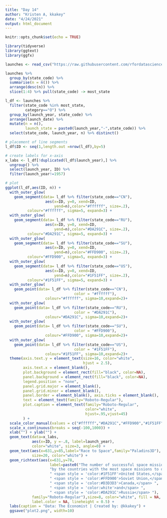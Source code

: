 ```yaml
---
title: "Day 14"
author: "Kristen A, kkakey"
date: "4/24/2021"
output: html_document
---
```


```r
knitr::opts_chunk$set(echo = TRUE)
```

```r
library(tidyverse)
library(ggtext)
library(ggfx)
```

```r
launches <- read_csv("https://raw.githubusercontent.com/rfordatascience/tidytuesday/master/data/2019/2019-01-15/launches.csv")
```

```r
launches %>%
  group_by(state_code) %>%
  summarise(n = n()) %>%
  arrange(desc(n)) %>%
  slice(1:4) %>% pull(state_code) -> most_state

l_df <- launches %>%
  filter(state_code %in% most_state,
         category=="O") %>%
  group_by(launch_year, state_code) %>%
  arrange(launch_date) %>%
  mutate(n = n(),
         launch_state = paste0(launch_year,"-",state_code)) %>%
  select(state_code, launch_year, n) %>% distinct() 

# placement of line segments
l_df$ID <- seq(1,length.out =nrow(l_df),by=5)

# create labels for x-axis
x_labs <- l_df[!duplicated(l_df$launch_year),] %>%
  ungroup() %>%
  select(launch_year, ID) %>%
  filter(launch_year!=1957)
```

```r
# plot
ggplot(l_df,aes(ID, n)) +
  with_outer_glow(
    geom_segment(data= l_df %>% filter(state_code=="CN"),
                  aes(x=ID, y=0, xend=ID, 
                      yend=n),color="#ffffff", size=.2),
          colour="#ffffff", sigma=5, expand=3) +
  with_outer_glow(
    geom_segment(data= l_df %>% filter(state_code=="RU"),
                  aes(x=ID, y=0, xend=ID, 
                      yend=n),color="#DA291C", size=.2),
          colour="#DA291C", sigma=5, expand=3) +
  with_outer_glow(
    geom_segment(data= l_df %>% filter(state_code=="SU"),
                  aes(x=ID, y=0, xend=ID, 
                      yend=n),color="#FFD900", size=.2),
          colour="#FFD900", sigma=5, expand=3) +
  with_outer_glow(
    geom_segment(data= l_df %>% filter(state_code=="US"),
                  aes(x=ID, y=0, xend=ID, 
                      yend=n),color="#1F51FF", size=.2),
          colour="#1F51FF", sigma=5, expand=3) +
  with_outer_glow(
    geom_point(data= l_df %>% filter(state_code=="CN"),
                               color = "#ffffff"),
                  colour="#ffffff", sigma=10,expand=2)+
  with_outer_glow(
    geom_point(data= l_df %>% filter(state_code=="RU"),
                               color = "#DA291C"),
                  colour="#DA291C", sigma=10,expand=2)+
  with_outer_glow(
    geom_point(data= l_df %>% filter(state_code=="SU"),
                               color = "#FFD900"),
                  colour="#FFD900", sigma=10,expand=2)+
  with_outer_glow(
    geom_point(data= l_df %>% filter(state_code=="US"),
                               color = "#1F51FF"),
                  colour="#1F51FF", sigma=10,expand=2)+
  theme(axis.text.y = element_text(size=16, color="white",
                                   hjust = 2.5),
        axis.text.x = element_blank(),
        plot.background = element_rect(fill="black", color=NA),
        panel.background = element_rect(fill="black", color=NA),
        legend.position = "none",
        panel.grid.major = element_blank(), 
        panel.grid.minor = element_blank(),
        panel.border = element_blank(), axis.ticks = element_blank(),
        text = element_text(family="Roboto-Regular"),
        plot.caption = element_text(family="Roboto-Regular",
                                    color="white",
                                    hjust=.95,vjust=45)
        ) + 
  scale_color_manual(values = c("#ffffff","#DA291C","#FFD900","#1F51FF")) +
  scale_x_continuous(breaks = seq(-100,1000)) +
  xlab("") + ylab("") +
  geom_text(data=x_labs, 
            aes(x=ID, y =-.8, label=launch_year), 
            color="white", size=3, angle=0) +
  geom_text(aes(x=631,y=85,label="Race to Space",family="Paladins3D"),
            size=20, color="white") +
  geom_richtext(aes(x=631,y=78,
                    label=paste0("The number of successful space missions over time<br>",
                    "by the countries with the most space missions to date,<br>",
                    " <span style = 'color:#1F51FF'>United States,</span> ",
                    " <span style = 'color:#FFD900'>Soviet Union,</span> ",
                    " <span style = 'color:#D3D3D3'>Canada,</span> ",
                    " <span style = 'color:white'>and</span> ",
                    " <span style = 'color:#DA291C'>Russia</span> "),
            family="Roboto-Regular"),size=8, color="white", fill = NA, 
            label.color = NA, lineheight = 0.5) +
  labs(caption = "Data: The Economist | Created by: @kkakey") +
  ggsave("plot2.png", width=10)
```

